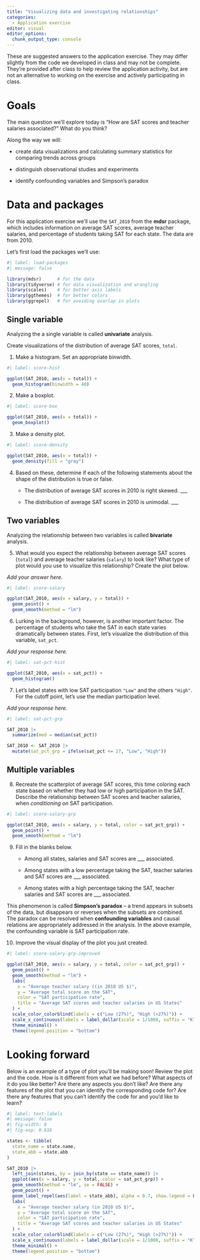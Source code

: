 ```yaml
---
title: "Visualizing data and investigating relationships"
categories: 
  - Application exercise
editor: visual
editor_options: 
  chunk_output_type: console
---
```


::: callout-important
These are suggested answers to the application exercise. They may differ slightly from the code we developed in class and may not be complete. They're provided after class to help review the application activity, but are not an alternative to working on the exercise and actively participating in class.
:::

# Goals

The main question we'll explore today is "How are SAT scores and teacher salaries associated?" What do you think?

Along the way we will:

-   create data visualizations and calculating summary statistics for comparing trends across groups

-   distinguish observational studies and experiments

-   identify confounding variables and Simpson's paradox

# Data and packages

For this application exercise we'll use the `SAT_2010` from the **mdsr** package, which includes information on average SAT scores, average teacher salaries, and percentage of students taking SAT for each state. The data are from 2010.

Let's first load the packages we'll use:

```r
#| label: load-packages
#| message: false

library(mdsr)      # for the data
library(tidyverse) # for data visualization and wrangling
library(scales)    # for better axis labels
library(ggthemes)  # for better colors
library(ggrepel)   # for avoiding ovarlap in plots
```

## Single variable

Analyzing the a single variable is called **univariate** analysis.

Create visualizations of the distribution of average SAT scores, `total`.

1.  Make a histogram. Set an appropriate binwidth.

```r
#| label: score-hist

ggplot(SAT_2010, aes(x = total)) +
  geom_histogram(binwidth = 40)
```

2.  Make a boxplot.

```r
#| label: score-box

ggplot(SAT_2010, aes(x = total)) +
  geom_boxplot()
```

3.  Make a density plot.

```r
#| label: score-density

ggplot(SAT_2010, aes(x = total)) +
  geom_density(fill = "gray")
```

4.  Based on these, determine if each of the following statements about the shape of the distribution is true or false.

    -   The distribution of average SAT scores in 2010 is right skewed. \_\_\_

    -   The distribution of average SAT scores in 2010 is unimodal. \_\_\_

## Two variables

Analyzing the relationship between two variables is called **bivariate** analysis.

5.  What would you expect the relationship between average SAT scores (`total`) and average teacher salaries (`salary`) to look like? What type of plot would you use to visualize this relationship? Create the plot below.

*Add your answer here.*

```r
#| label: score-salary

ggplot(SAT_2010, aes(x = salary, y = total)) + 
  geom_point() + 
  geom_smooth(method = "lm")
```

6.  Lurking in the background, however, is another important factor. The percentage of students who take the SAT in each state varies dramatically between states. First, let's visualize the distribution of this variable, `sat_pct`.

*Add your response here.*

```r
#| label: sat-pct-hist

ggplot(SAT_2010, aes(x = sat_pct)) +
  geom_histogram()
```

7.  Let's label states with low SAT participation `"Low"` and the others `"High"`. For the cutoff point, let's use the median participation level.

*Add your response here.*

```r
#| label: sat-pct-grp

SAT_2010 |>
  summarize(med = median(sat_pct))

SAT_2010 <- SAT_2010 |>
  mutate(sat_pct_grp = ifelse(sat_pct <= 27, "Low", "High"))
```

## Multiple variables

8.  Recreate the scatterplot of average SAT scores, this time coloring each state based on whether they had low or high participation in the SAT. Describe the relationship between SAT scores and teacher salaries, when *conditioning on* SAT participation.

```r
#| label: score-salary-grp

ggplot(SAT_2010, aes(x = salary, y = total, color = sat_pct_grp)) + 
  geom_point() + 
  geom_smooth(method = "lm")
```

9.  Fill in the blanks below.
    -   Among all states, salaries and SAT scores are \_\_\_ associated.

    -   Among states with a low percentage taking the SAT, teacher salaries and SAT scores are \_\_\_ associated.

    -   Among states with a high percentage taking the SAT, teacher salaries and SAT scores are \_\_\_ associated.

This phenomenon is called **Simpson's paradox** -- a trend appears in subsets of the data, but disappears or reverses when the subsets are combined. The paradox can be resolved when **confounding variables** and causal relations are appropriately addressed in the analysis. In the above example, the confounding variable is SAT participation rate.

10. Improve the visual display of the plot you just created.

```r
#| label: score-salary-grp-improved

ggplot(SAT_2010, aes(x = salary, y = total, color = sat_pct_grp)) + 
  geom_point() + 
  geom_smooth(method = "lm") +
  labs(
    x = "Average teacher salary ((in 2010 US $)",
    y = "Average total score on the SAT",
    color = "SAT participation rate",
    title = "Average SAT scores and teacher salaries in US States"
  ) +
  scale_color_colorblind(labels = c("Low (27%)", "High (>27%)")) +
  scale_x_continuous(labels = label_dollar(scale = 1/1000, suffix = "K")) +
  theme_minimal() +
  theme(legend.position = "bottom")
```

# Looking forward

Below is an example of a type of plot you'll be making soon! Review the plot and the code. How is it different from what we had before? What aspects of it do you like better? Are there any aspects you don't like? Are there any features of the plot that you can identify the corresponding code for? Are there any features that you can't identify the code for and you'd like to learn?

```r
#| label: text-labels
#| message: false
#| fig-width: 8
#| fig-asp: 0.618 

states <- tibble(
  state_name = state.name,
  state_abb = state.abb
)

SAT_2010 |>
  left_join(states, by = join_by(state == state_name)) |>
  ggplot(aes(x = salary, y = total, color = sat_pct_grp)) + 
  geom_smooth(method = "lm", se = FALSE) +
  geom_point() +
  geom_label_repel(aes(label = state_abb), alpha = 0.7, show.legend = FALSE) + 
  labs(
    x = "Average teacher salary (in 2010 US $)",
    y = "Average total score on the SAT",
    color = "SAT participation rate",
    title = "Average SAT scores and teacher salaries in US States"
  ) +
  scale_color_colorblind(labels = c("Low (27%)", "High (>27%)")) +
  scale_x_continuous(labels = label_dollar(scale = 1/1000, suffix = "K")) +
  theme_minimal() +
  theme(legend.position = "bottom")
```
